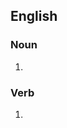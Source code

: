 ==English==

===Noun===
{{head|en|noun form}}

# {{plural of|glut|lang=en}}

===Verb===
{{head|en|verb form}}

# {{en-third-person singular of|glut}}